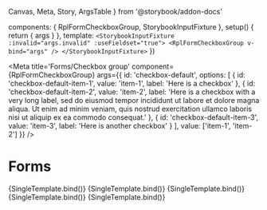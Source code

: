   Canvas,
  Meta,
  Story,
  ArgsTable
} from '@storybook/addon-docs'

  components: { RplFormCheckboxGroup, StorybookInputFixture },
  setup() {
    return { args }
  },
  template: `<StorybookInputFixture :invalid="args.invalid" :useFieldset="true">
    <RplFormCheckboxGroup v-bind="args" />
  </StorybookInputFixture>`
})

<Meta title='Forms/Checkbox group' component={RplFormCheckboxGroup} args={{
      id: 'checkbox-default',
      options: [
        {
          id: 'checkbox-default-item-1',
          value: 'item-1',
          label: 'Here is a checkbox'
        },
        {
          id: 'checkbox-default-item-2',
          value: 'item-2',
          label: 'Here is a checkbox with a very long label, sed do eiusmod tempor incididunt ut labore et dolore magna aliqua. Ut enim ad minim veniam, quis nostrud exercitation ullamco laboris nisi ut aliquip ex ea commodo consequat.'
        },
        {
          id: 'checkbox-default-item-3',
          value: 'item-3',
          label: 'Here is another checkbox'
        }
      ],
      value: ['item-1', 'item-2']
    }} />

# Forms

<ArgsTable of={RplFormCheckboxGroup} />

<Canvas>
  <Story
    name='Default variant'
    args={{
      id: 'checkbox-default'
    }}
  >
    {SingleTemplate.bind()}
  </Story>
</Canvas>


<Canvas>
  <Story
    name='Reverse variant'
    parameters={{
      background: 'gray'
    }}
    args={{
      id: 'checkbox-reverse',
      variant: 'reverse'
    }}
  >
    {SingleTemplate.bind()}
  </Story>
</Canvas>

<Canvas>
  <Story
    name='Inactive'
    args={{
      id: 'checkbox-inactive',
      label: 'Here is a checkbox',
      disabled: true,
    }}
  >
    {SingleTemplate.bind()}
  </Story>
</Canvas>


<Canvas>
  <Story
    name='Inactive - single item'
    args={{
      id: 'checkbox-long-label',
      options: [
        {
          id: 'item-1',
          label: 'Here is a checkbox',
          disabled: true
        },
        {
          id: 'item-2',
          label: 'Here is a checkbox with a very long label, sed do eiusmod tempor incididunt ut labore et dolore magna aliqua. Ut enim ad minim veniam, quis nostrud exercitation ullamco laboris nisi ut aliquip ex ea commodo consequat.'
        },
      ],
      value: ['item-1']
    }}
  >
    {SingleTemplate.bind()}
  </Story>
</Canvas>

<Canvas>
  <Story
    name='Invalid'
    args={{
      id: 'checkbox-invalid',
      label: 'Here is a checkbox',
      invalid: true,
    }}
  >
    {SingleTemplate.bind()}
  </Story>
</Canvas>

